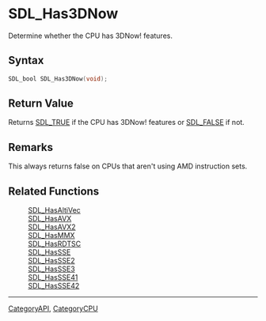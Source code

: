 = SDL_Has3DNow =

Determine whether the CPU has 3DNow! features.

== Syntax ==

<syntaxhighlight lang='c'>
SDL_bool SDL_Has3DNow(void);
</syntaxhighlight>

== Return Value ==

Returns [[SDL_TRUE]] if the CPU has 3DNow! features or [[SDL_FALSE]] if
not.

== Remarks ==

This always returns false on CPUs that aren't using AMD instruction sets.

== Related Functions ==

:[[SDL_HasAltiVec]]
:[[SDL_HasAVX]]
:[[SDL_HasAVX2]]
:[[SDL_HasMMX]]
:[[SDL_HasRDTSC]]
:[[SDL_HasSSE]]
:[[SDL_HasSSE2]]
:[[SDL_HasSSE3]]
:[[SDL_HasSSE41]]
:[[SDL_HasSSE42]]

----
[[CategoryAPI]], [[CategoryCPU]]



